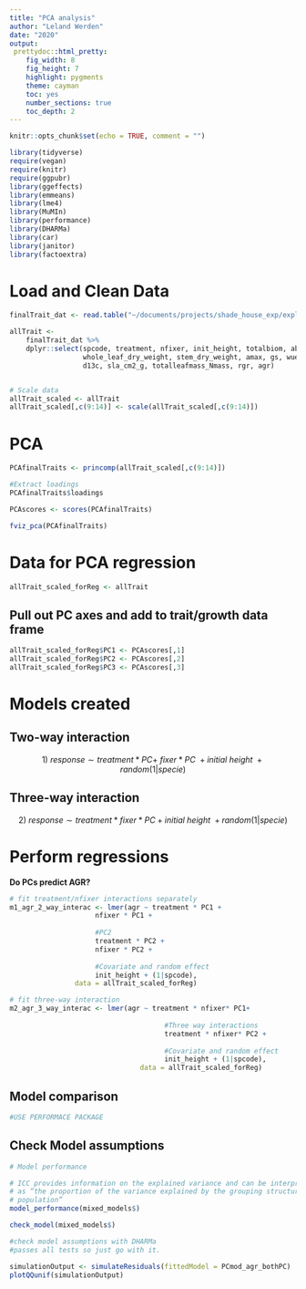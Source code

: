 ```yaml
---
title: "PCA analysis"
author: "Leland Werden"
date: "2020"
output: 
 prettydoc::html_pretty:
    fig_width: 8
    fig_height: 7 
    highlight: pygments
    theme: cayman   
    toc: yes
    number_sections: true
    toc_depth: 2
---
```

```r
knitr::opts_chunk$set(echo = TRUE, comment = "")
```


```r
library(tidyverse)
require(vegan)
require(knitr)
require(ggpubr)
library(ggeffects)
library(emmeans)
library(lme4)
library(MuMIn)
library(performance)
library(DHARMa)
library(car)
library(janitor)
library(factoextra)
```



# Load and Clean Data

```r
finalTrait_dat <- read.table("~/documents/projects/shade_house_exp/exploratory_figures_and_models/data/data_rda_leland.csv", header=TRUE, sep=",", strip.white=TRUE)
```

```r

allTrait <-  
    finalTrait_dat %>%
    dplyr::select(spcode, treatment, nfixer, init_height, totalbiom, above_biom,
                  whole_leaf_dry_weight, stem_dry_weight, amax, gs, wue, 
                  d13c, sla_cm2_g, totalleafmass_Nmass, rgr, agr)


# Scale data
allTrait_scaled <- allTrait
allTrait_scaled[,c(9:14)] <- scale(allTrait_scaled[,c(9:14)])
```


# PCA 

```r
PCAfinalTraits <- princomp(allTrait_scaled[,c(9:14)])
```

```r
#Extract loadings
PCAfinalTraits$loadings 
```

```r
PCAscores <- scores(PCAfinalTraits)
```

```r

fviz_pca(PCAfinalTraits)
```


# Data for PCA regression 
```r
allTrait_scaled_forReg <- allTrait
```

## Pull out PC axes and add to trait/growth data frame
```r
allTrait_scaled_forReg$PC1 <- PCAscores[,1]
allTrait_scaled_forReg$PC2 <- PCAscores[,2]
allTrait_scaled_forReg$PC3 <- PCAscores[,3]
```

# Models created 

## Two-way interaction
$$1)\ response\sim treatment*PC +\ fixer*PC\ + initial\ height\ + random(1|specie)$$

## Three-way interaction
$$2)\ response\sim treatment*fixer*PC + initial\ height\ + random(1|specie)$$

# Perform regressions

__Do PCs predict AGR?__
```r
 
# fit treatment/nfixer interactions separately
m1_agr_2_way_interac <- lmer(agr ~ treatment * PC1 +
                     nfixer * PC1 +
                     
                     #PC2
                     treatment * PC2 +
                     nfixer * PC2 +
                     
                     #Covariate and random effect         
                     init_height + (1|spcode), 
                data = allTrait_scaled_forReg)

```

```r
# fit three-way interaction
m2_agr_3_way_interac <- lmer(agr ~ treatment * nfixer* PC1+
                                      
                                      #Three way interactions
                                      treatment * nfixer* PC2 +
                                    
                                      #Covariate and random effect 
                                      init_height + (1|spcode),
                                data = allTrait_scaled_forReg)
```

## Model comparison 
```r
#USE PERFORMACE PACKAGE
```


## Check Model assumptions 
```r
# Model performance

# ICC provides information on the explained variance and can be interpreted 
# as “the proportion of the variance explained by the grouping structure in the
# population”
model_performance(mixed_models$)

check_model(mixed_models$)
```


```r
#check model assumptions with DHARMa 
#passes all tests so just go with it. 

simulationOutput <- simulateResiduals(fittedModel = PCmod_agr_bothPC)
plotQQunif(simulationOutput) 
```


